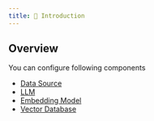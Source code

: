 ```yaml
---
title: 🧩 Introduction
---
```


## Overview

You can configure following components

* [Data Source](/components/data-sources/overview)
* [LLM](/components/llms)
* [Embedding Model](/components/embedding-models)
* [Vector Database](/components/vector-databases)